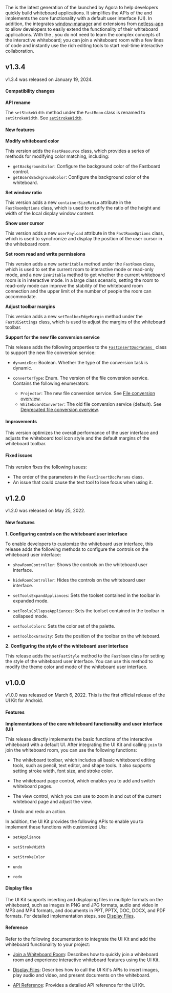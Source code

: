 <PlatformWrapper platform="android">


The <Vg k="FAST_SDK" /> is the latest generation of the <Vg k="WHITE_SDK" /> launched by Agora to help developers quickly build whiteboard applications. It simplifies the APIs of the <Vg k="WHITE_SDK" /> and implements the core functionality with a default user interface (UI). In addition, the <Vg k="FAST_SDK" /> integrates [window-manager](https://github.com/netless-io/window-manager) and extensions from [netless-app](https://github.com/netless-io/netless-app) to allow developers to easily extend the functionality of their whiteboard applications. With the <Vg k="FAST_SDK" />, you do not need to learn the complex concepts of the interactive whiteboard; you can join a whiteboard room with a few lines of code and instantly use the rich editing tools to start real-time interactive collaboration.

## v1.3.4

v1.3.4 was released on January 19, 2024.

#### Compatibility changes

**API rename**

The `setStokeWidth` method under the `FastRoom` class is renamed to `setStrokeWidth`. See [`setStrokeWidth`](https://docs.agora.io/en/interactive-whiteboard/reference/uikit-sdk#setstrokewidth).

#### New features

**Modify whiteboard color**

This version adds the `FastResource` class, which provides a series of methods for modifying color matching, including:

- `getBackgroundColor`: Configure the background color of the Fastboard control.
- `getBoardBackgroundColor`: Configure the background color of the whiteboard.

**Set window ratio**

This version adds a new `containerSizeRatio` attribute in the `FastRoomOptions` class, which is used to modify the ratio of the height and width of the local display window content.

**Show user cursor**

This version adds a new `userPayload` attribute in the `FastRoomOptions` class, which is used to synchronize and display the position of the user cursor in the whiteboard room.

**Set room read and write permissions**

This version adds a new `setWritable` method under the `FastRoom` class, which is used to set the current room to interactive mode or read-only mode, and a new `isWritable` method to get whether the current whiteboard room is in interactive mode. In a large class scenario, setting the room to read-only mode can improve the stability of the whiteboard room connection and the upper limit of the number of people the room can accommodate.

**Adjust toolbar margins**

This version adds a new `setToolboxEdgeMargin` method under the `FastUiSettings` class, which is used to adjust the margins of the whiteboard toolbar.

**Support for the new file conversion service**

This release adds the following properties to the [`FastInsertDocParams `](https://docs.agora.io/en/interactive-whiteboard/reference/uikit-sdk#fastinsertdocparams) class to support the new file conversion service:

- `dynamicDoc`: Boolean. Whether the type of the conversion task is dynamic.

- `converterType`: Enum. The version of the file conversion service. Contains the following enumerators:
  - `Projector`: The new file conversion service. See [File conversion overview](/interactive-whiteboard/whiteboard-sdk/develop/file-conversion-overview).
  - `WhiteboardConverter`: The old file conversion service (default). See [Deprecated file conversion overview](https://docs.agora.io/en/interactive-whiteboard/reference/file-conversion-overview-deprecated).

#### Improvements

This version optimizes the overall performance of the user interface and adjusts the whiteboard tool icon style and the default margins of the whiteboard toolbar.

#### Fixed issues

This version fixes the following issues:

- The order of the parameters in the `FastInsertDocParams` class.
- An issue that could cause the text tool to lose focus when using it.

## v1.2.0

v1.2.0 was released on May 25, 2022.

#### New features
**1. Configuring controls on the whiteboard user interface**

To enable developers to customize the whiteboard user interface, this release adds the following methods to configure the controls on the whiteboard user interface:

- `showRoomController`: Shows the controls on the whiteboard user interface.

- `hideRoomController`: Hides the controls on the whiteboard user interface.

- `setToolsExpandAppliances`: Sets the toolset contained in the toolbar in expanded mode.

- `setToolsCollapseAppliances`: Sets the toolset contained in the toolbar in collapsed mode.

- `setToolsColors`: Sets the color set of the palette.

- `setToolboxGravity`: Sets the position of the toolbar on the whiteboard.

**2. Configuring the style of the whiteboard user interface**

This release adds the `setFastStyle` method to the `FastRoom` class for setting the style of the whiteboard user interface. You can use this method to modify the theme color and mode of the whiteboard user interface.

## v1.0.0
v1.0.0 was released on March 6, 2022. This is the first official release of the UI Kit for Android.

#### Features

**Implementations of the core whiteboard functionality and user interface (UI)**

This release directly implements the basic functions of the interactive whiteboard with a default UI. After integrating the UI Kit and calling `join` to join the whiteboard room, you can use the following functions:

- The whiteboard toolbar, which includes all basic whiteboard editing tools, such as pencil, text editor, and shape tools. It also supports setting stroke width, font size, and stroke color.

- The whiteboard page control, which enables you to add and switch whiteboard pages.

- The view control, which you can use to zoom in and out of the current whiteboard page and adjust the view.

- Undo and redo an action.

In addition, the UI Kit provides the following APIs to enable you to implement these functions with customized UIs:

- `setAppliance`

- `setStrokeWidth`

- `setStrokeColor`

- `undo`

- `redo`

#### Display files

The UI Kit supports inserting and displaying files in multiple formats on the whiteboard, such as images in PNG and JPG formats, audio and video in MP3 and MP4 formats, and documents in PPT, PPTX, DOC, DOCX, and PDF formats. For detailed implementation steps, see [Display Files](/interactive-whiteboard/fastboard-sdk/develop/display-files-fast).

#### Reference

Refer to the following documentation to integrate the UI Kit and add the whiteboard functionality to your project:

- [Join a Whiteboard Room](/interactive-whiteboard/whiteboard-sdk/get-started/get-started-sdk): Describes how to quickly join a whiteboard room and experience interactive whiteboard features using the UI Kit.

- [Display Files](/interactive-whiteboard/fastboard-sdk/develop/display-files-fast): Describes how to call the UI Kit's APIs to insert images, play audio and video, and present documents on the whiteboard.

- [API Reference](/interactive-whiteboard/reference/uikit-sdk): Provides a detailed API reference for the UI Kit.

</PlatformWrapper>